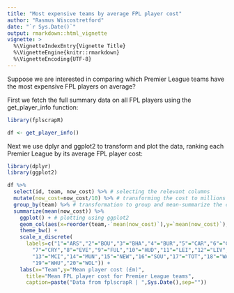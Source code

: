 ```yaml
---
title: "Most expensive teams by average FPL player cost"
author: "Rasmus Wiscostretford"
date: "`r Sys.Date()`"
output: rmarkdown::html_vignette
vignette: >
  %\VignetteIndexEntry{Vignette Title}
  %\VignetteEngine{knitr::rmarkdown}
  %\VignetteEncoding{UTF-8}
---
```


Suppose we are interested in comparing which Premier League teams have the most expensive FPL players on average?

First we fetch the full summary data on all FPL players using the get_player_info function:

```r

library(fplscrapR)

df <- get_player_info()
```

Next we use dplyr and ggplot2 to transform and plot the data, ranking each Premier League by its average FPL player cost:

```r
library(dplyr)
library(ggplot2)
```

```r
df %>% 
  select(id, team, now_cost) %>% # selecting the relevant columns
  mutate(now_cost=now_cost/10) %>% # transforming the cost to millions (for some reason the FPL data structures FPL cost as 100.000s)
  group_by(team) %>% # transformation to group and mean-summarize the costs at the 'team' variable level 
  summarize(mean(now_cost)) %>%
    ggplot() + # plotting using ggplot2
    geom_col(aes(x=reorder(team,-`mean(now_cost)`),y=`mean(now_cost)`),fill="blue") +
    theme_bw() +
    scale_x_discrete(
      labels=c("1"="ARS","2"="BOU","3"="BHA","4"="BUR","5"="CAR","6"="CHE",
        "7"="CRY","8"="EVE","9"="FUL","10"="HUD","11"="LEI","12"="LIV",
        "13"="MCI","14"="MUN","15"="NEW","16"="SOU","17"="TOT","18"="WAT",
        "19"="WHU","20"="WOL")) +
    labs(x="Team",y="Mean player cost (£m)",
      title="Mean FPL player cost for Premier League teams",
      caption=paste("Data from fplscrapR | ",Sys.Date(),sep=""))
```
